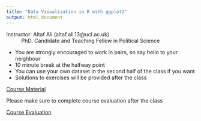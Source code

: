 ```yaml
---
title: "Data Visualization in R with ggplot2"
output: html_document
---
```


Instructor: Altaf Ali (altaf.ali.13@ucl.ac.uk)
:   PhD. Candidate and Teaching Fellow in Political Science

- You are strongly encouraged to work in pairs, so say hello to your neighbour
- 10 minute break at the halfway point
- You can use your own dataset in the second half of the class if you want
- Solutions to exercises will be provided after the class

[Course Material](https://altaf-ali.github.io/ggplot_tutorial)

Please make sure to complete course evaluation after the class

[Course Evaluation](http://tinyurl.com/Rdata07122016)

